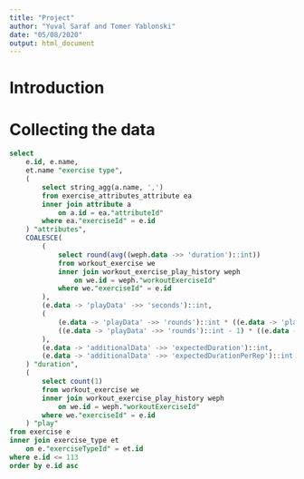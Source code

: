 ```yaml
---
title: "Project"
author: "Yuval Saraf and Tomer Yablonski"
date: "05/08/2020"
output: html_document
---
```


# Introduction

# Collecting the data
```sql
select 
	e.id, e.name,
	et.name "exercise type",
	(
		select string_agg(a.name, ',')
		from exercise_attributes_attribute ea
		inner join attribute a 
			on a.id = ea."attributeId"
		where ea."exerciseId" = e.id
	) "attributes",
	COALESCE(
		(
			select round(avg((weph.data ->> 'duration')::int))
			from workout_exercise we
			inner join workout_exercise_play_history weph
				on we.id = weph."workoutExerciseId"
			where we."exerciseId" = e.id
		),
		(e.data -> 'playData' ->> 'seconds')::int,
		(
			(e.data -> 'playData' ->> 'rounds')::int * ((e.data -> 'playData' -> 'intervals' -> 0 ->> 'seconds')::int) + 
			((e.data -> 'playData' ->> 'rounds')::int - 1) * ((e.data -> 'playData' -> 'intervals' -> 1 ->> 'seconds')::int)
		),
		(e.data -> 'additionalData' ->> 'expectedDuration')::int,
		(e.data -> 'additionalData' ->> 'expectedDurationPerRep')::int * (e.data -> 'playData' ->> 'reps')::int
	) "duration",
	(
		select count(1)
		from workout_exercise we
		inner join workout_exercise_play_history weph
			on we.id = weph."workoutExerciseId"
		where we."exerciseId" = e.id
	) "play"
from exercise e
inner join exercise_type et
	on e."exerciseTypeId" = et.id
where e.id <= 113 
order by e.id asc
```